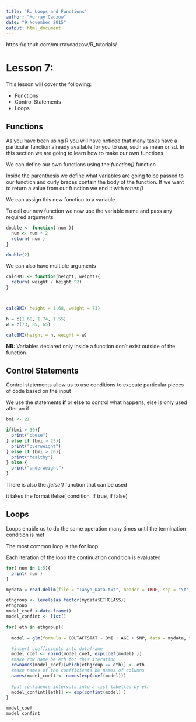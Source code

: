 ```yaml
---
title: 'R: Loops and Functions'
author: "Murray Cadzow"
date: "9 November 2015"
output: html_document
---
```


https://github.com/murraycadzow/R_tutorials/

# Lesson 7:

This lesson will cover the following:

- Functions
- Control Statements
- Loops

## Functions

As you have been using R you will have noticed that many tasks have a particular function already available for you to use, such as mean or sd. In this section we are going to learn how to make our own functions


We can define our own functions using the *function()* function

Inside the parenthesis we define what variables are going to be passed to our function and curly braces contain the body of the function. If we want to return a value from our function we end it with  *return()*

We can assign this new function to a variable

To call our new function we now use the variable name and pass any required arguments

```r
double <- function( num ){
  num <- num * 2
  return( num )
}

double(2)
```
We can also have multiple arguments

```r
calcBMI <- function(height, weight){
  return( weight / height ^2)
}



calcBMI( height = 1.68, weight = 73)

h = c(1.68, 1.74, 1.55)
w = c(73, 85, 65)

calcBMI(height = h, weight = w)
```

**NB:** Variables declared only inside a function don't exist outside of the function

## Control Statements

Control statements allow us to use conditions to execute particular pieces of code based on the input

We use the statements **if** or **else** to control what happens, else is only used after an if


```r
bmi <- 21

if(bmi > 30){
  print("obese")
} else if (bmi > 25){
  print("overweight")
} else if (bmi > 20){
  print("healthy")
} else {
  print("underweight")
}


```

There is also the *ifelse()* function that can be used

it takes the format ifelse( condition, if true, if false)

## Loops

Loops enable us to do the same operation many times until the termination condition is met

The most common loop is the **for** loop

Each iteration of the loop the continuation condition is evaluated 

```r
for( num in 1:5){
  print( num )
}

```


```r
mydata = read.delim(file = "Tanya_Data.txt", header = TRUE, sep = "\t", stringsAsFactors=FALSE)

ethgroup <- levels(as.factor(mydata$ETHCLASS))
ethgroup
model_coef <-data.frame()
model_confint <- list()

for( eth in ethgroup){
  
  model = glm(formula = GOUTAFFSTAT ~ BMI + AGE + SNP, data = mydata, subset = ETHCLASS == eth)

  #insert coefficients into dataframe
  model_coef <- rbind(model_coef, exp(coef(model) ))
  #make row name be eth for this iteration
  rownames(model_coef)[which(ethgroup == eth)] <- eth
  #make names of the coefficients be names of columns
  names(model_coef) <- names(exp(coef(model)))
  
  #put confidence intervals into a list labelled by eth
  model_confint[[eth]] <- exp(confint(model) ) 
}

model_coef
model_confint
```